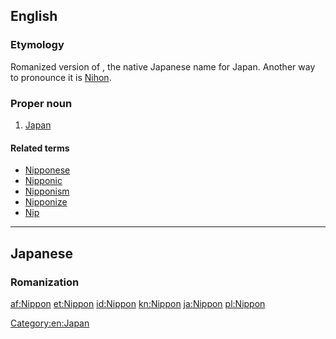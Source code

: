 {{also|nippon}}
==English==

===Etymology===
Romanized version of {{Hani|[[日本]]}}, the native Japanese name for Japan. Another way to pronounce it is [[Nihon]].

===Proper noun===
{{en-proper noun|-}}

# [[Japan]]

====Related terms====
* [[Nipponese]]
* [[Nipponic]]
* [[Nipponism]]
* [[Nipponize]]
* [[Nip]] {{qualifier|pejorative}}

[[Category:en:Japan]]

----

==Japanese==

===Romanization===
{{ja-romaji|にっぽん}}

[[af:Nippon]]
[[et:Nippon]]
[[id:Nippon]]
[[kn:Nippon]]
[[ja:Nippon]]
[[pl:Nippon]]